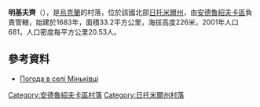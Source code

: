 {{coord|49|59|13|N|29|6|18|E|scale:30000|display=title}}

'''明基夫齊'''（{{lang-uk|Міньківці}}），是[[烏克蘭|烏克蘭]]的村落，位於該國北部[[日托米爾州|日托米爾州]]，由[[安德魯紹夫卡區|安德魯紹夫卡區]]負責管轄，始建於1683年，面積33.2平方公里，海拔高度226米，2001年人口681，人口密度每平方公里20.53人。

==參考資料==
* [http://weather.in.ua/ua/zhitomirskaja/16059 Погода в селі Міньківці] {{Wayback|url=http://weather.in.ua/ua/zhitomirskaja/16059 |date=20171108210346 }}

{{DEFAULTSORT:Міньківці}}
[[Category:安德魯紹夫卡區村落|Category:安德魯紹夫卡區村落]]
[[Category:日托米爾州村落|Category:日托米爾州村落]]


{{Zhytomyr-geo-stub}}
